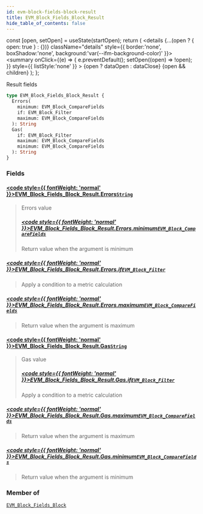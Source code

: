 ```yaml
---
id: evm-block-fields-block-result
title: EVM_Block_Fields_Block_Result
hide_table_of_contents: false
---
```







  const [open, setOpen] = useState(startOpen);
  return (
    <details {...(open ? { open: true } : {})} className="details" style={{ border:'none', boxShadow:'none', background:'var(--ifm-background-color)' }}>
      <summary
        onClick={(e) => {
          e.preventDefault();
          setOpen((open) => !open);
        }}
        style={{ listStyle:'none' }}
      >
      {open ? dataOpen : dataClose}
      </summary>
      {open && children}
    </details>
  );
};




Result fields


```graphql
type EVM_Block_Fields_Block_Result {
  Errors(
    minimum: EVM_Block_CompareFields
    if: EVM_Block_Filter
    maximum: EVM_Block_CompareFields
  ): String
  Gas(
    if: EVM_Block_Filter
    maximum: EVM_Block_CompareFields
    minimum: EVM_Block_CompareFields
  ): String
}
```




### Fields

#### [<code style={{ fontWeight: 'normal' }}>EVM_Block_Fields_Block_Result.<b>Errors</b></code>](#)<Bullet />[`String`](/docs/graphql-reference/scalars/string) <Badge class="secondary" text="scalar"/>
> Errors value
> ##### [<code style={{ fontWeight: 'normal' }}>EVM_Block_Fields_Block_Result.Errors.<b>minimum</b></code>](#)<Bullet />[`EVM_Block_CompareFields`](/docs/graphql-reference/enums/evm-block-compare-fields) <Badge class="secondary" text="enum"/>
> Return value when the argument is minimum
> 

##### [<code style={{ fontWeight: 'normal' }}>EVM_Block_Fields_Block_Result.Errors.<b>if</b></code>](#)<Bullet />[`EVM_Block_Filter`](/docs/graphql-reference/inputs/evm-block-filter) <Badge class="secondary" text="input"/>
> Apply a condition to a metric calculation
> 

##### [<code style={{ fontWeight: 'normal' }}>EVM_Block_Fields_Block_Result.Errors.<b>maximum</b></code>](#)<Bullet />[`EVM_Block_CompareFields`](/docs/graphql-reference/enums/evm-block-compare-fields) <Badge class="secondary" text="enum"/>
> Return value when the argument is maximum
> 

#### [<code style={{ fontWeight: 'normal' }}>EVM_Block_Fields_Block_Result.<b>Gas</b></code>](#)<Bullet />[`String`](/docs/graphql-reference/scalars/string) <Badge class="secondary" text="scalar"/>
> Gas value
> ##### [<code style={{ fontWeight: 'normal' }}>EVM_Block_Fields_Block_Result.Gas.<b>if</b></code>](#)<Bullet />[`EVM_Block_Filter`](/docs/graphql-reference/inputs/evm-block-filter) <Badge class="secondary" text="input"/>
> Apply a condition to a metric calculation
> 

##### [<code style={{ fontWeight: 'normal' }}>EVM_Block_Fields_Block_Result.Gas.<b>maximum</b></code>](#)<Bullet />[`EVM_Block_CompareFields`](/docs/graphql-reference/enums/evm-block-compare-fields) <Badge class="secondary" text="enum"/>
> Return value when the argument is maximum
> 

##### [<code style={{ fontWeight: 'normal' }}>EVM_Block_Fields_Block_Result.Gas.<b>minimum</b></code>](#)<Bullet />[`EVM_Block_CompareFields`](/docs/graphql-reference/enums/evm-block-compare-fields) <Badge class="secondary" text="enum"/>
> Return value when the argument is minimum
> 



### Member of

[`EVM_Block_Fields_Block`](/docs/graphql-reference/objects/evm-block-fields-block)  <Badge class="secondary" text="object"/>

